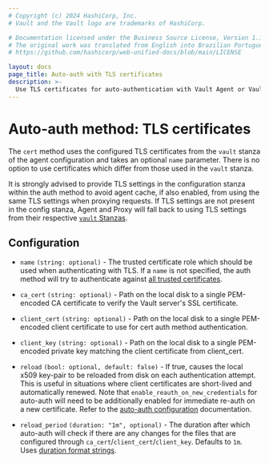 ```yaml
---
# Copyright (c) 2024 HashiCorp, Inc.
# Vault and the Vault logo are trademarks of HashiCorp.

# Documentation licensed under the Business Source License, Version 1.1.
# The original work was translated from English into Brazilian Portuguese.
# https://github.com/hashicorp/web-unified-docs/blob/main/LICENSE

layout: docs
page_title: Auto-auth with TLS certificates
description: >-
  Use TLS certificates for auto-authentication with Vault Agent or Vault Proxy.
---
```


# Auto-auth method: TLS certificates

The `cert` method uses the configured TLS certificates from the `vault` stanza of
the agent configuration and takes an optional `name` parameter. There is no option
to use certificates which differ from those used in the `vault` stanza.

It is strongly advised to provide TLS settings in the configuration stanza
within the auth method to avoid agent cache, if also enabled, from using the
same TLS settings when proxying requests. If TLS settings are not present in the
config stanza, Agent and Proxy will fall back to using TLS settings from their respective
[`vault` Stanzas](/vault/docs/agent-and-proxy/agent#vault-stanza).

## Configuration

- `name` `(string: optional)` - The trusted certificate role which should be used
  when authenticating with TLS. If a `name` is not specified, the auth method will
  try to authenticate against [all trusted certificates](/vault/docs/auth/cert#authentication).

- `ca_cert` `(string: optional)` - Path on the local disk to a single
  PEM-encoded CA certificate to verify the Vault server's SSL certificate.

- `client_cert` `(string: optional)` - Path on the local disk to a single
  PEM-encoded client certificate to use for cert auth method authentication.

- `client_key` `(string: optional)` - Path on the local disk to a single
  PEM-encoded private key matching the client certificate from client_cert.

- `reload` `(bool: optional, default: false)` - If true, causes the local x509
  key-pair to be reloaded from disk on each authentication attempt. This is useful
  in situations where client certificates are short-lived and automatically renewed.
  Note that `enable_reauth_on_new_credentials` for auto-auth will need to be additionally
  enabled for immediate re-auth on a new certificate.
  Refer to the [auto-auth configuration](/vault/docs/agent-and-proxy/autoauth#configuration) documentation.

- `reload_period` `(duration: "1m", optional)` - The duration after which auto-auth
  will check if there are any changes for the files that are configured through
  `ca_cert`/`client_cert`/`client_key`. Defaults to `1m`.
  Uses [duration format strings](/vault/docs/concepts/duration-format).
